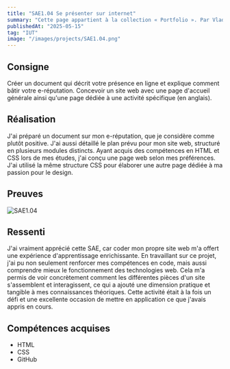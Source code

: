 ```yaml
---
title: "SAE1.04 Se présenter sur internet"
summary: "Cette page appartient à la collection « Portfolio ». Par Vladimir Nechaev."
publishedAt: "2025-05-15"
tag: "IUT"
image: "/images/projects/SAE1.04.png"
---
```


## Consigne

Créer un document qui décrit votre présence en ligne et explique comment bâtir votre e-réputation. Concevoir un site web avec une page d'accueil générale ainsi qu'une page dédiée à une activité spécifique (en anglais).

## Réalisation

J'ai préparé un document sur mon e-réputation, que je considère comme plutôt positive. J'ai aussi détaillé le plan prévu pour mon site web, structuré en plusieurs modules distincts. Ayant acquis des compétences en HTML et CSS lors de mes études, j'ai conçu une page web selon mes préférences. J'ai utilisé la même structure CSS pour élaborer une autre page dédiée à ma passion pour le design.


## Preuves

![SAE1.04](/images/projects/SAE1.04.png)

## Ressenti

J'ai vraiment apprécié cette SAE, car coder mon propre site web m'a offert une expérience d'apprentissage enrichissante. En travaillant sur ce projet, j'ai pu non seulement renforcer mes compétences en code, mais aussi comprendre mieux le fonctionnement des technologies web. Cela m'a permis de voir concrètement comment les différentes pièces d'un site s'assemblent et interagissent, ce qui a ajouté une dimension pratique et tangible à mes connaissances théoriques. Cette activité était à la fois un défi et une excellente occasion de mettre en application ce que j'avais appris en cours.

## Compétences acquises

- HTML
- CSS
- GitHub
